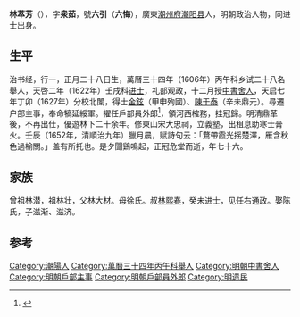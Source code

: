 '''林萃芳'''（{{bd|1577年||1652年||}}），字'''衆茹'''，號'''六引'''（'''六悔'''），廣東[[潮州府|潮州府]][[潮阳县|潮阳县]]人，明朝政治人物，同进士出身。

==生平==
治书经，行一，正月二十八日生，萬曆三十四年（1606年）丙午科乡试二十八名舉人，天啓二年（1622年）壬戌科[[进士|进士]]，礼部观政，十二月授[[中書舍人|中書舍人]]，天启七年丁卯（1627年）分校北闈，得士[[金鉉|金鉉]]（甲申殉國）、[[陳于泰|陳于泰]]（辛未鼎元）。尋遷户部主事，奉命犒延綏軍。擢任戶部員外郎<ref>{{cite news|title=明朝潮州府文进士名录|url=http://zt.czonline.net/2010wenhua/txcr/chaorendongtai/kejiao/2010-12-02/31625.html|accessdate=2013-08-07|newspaper=潮州热线|archive-url=https://web.archive.org/web/20131004220414/http://zt.czonline.net/2010wenhua/txcr/chaorendongtai/kejiao/2010-12-02/31625.html|archive-date=2013-10-04|dead-url=yes}}</ref>，領河西榷務，挂冠歸。明清鼎革後，不再出仕，優遊林下二十余年。修東山宋大忠祠，立義塾，出租息助寒士膏火。壬辰（1652年，清順治九年）臘月晨，赋詩句云：「鶩帶霞光摇楚澤，雁含秋色過榆關。」盖有所托也。是夕聞鷄鳴起，正冠危堂而逝，年七十六。

== 家族 ==
曾祖林潜，祖林壮，父林大材。母徐氏。叔[[林熙春|林熙春]]，癸未进士，见任右通政。娶陈氏，子滋渐、滋济。

==参考==
{{reflist}}

{{天啓二年壬戌科殿試金榜}}

{{Authority control}}

{{DEFAULTSORT:Lin林}}
[[Category:潮陽人|Category:潮陽人]]
[[Category:萬曆三十四年丙午科舉人|Category:萬曆三十四年丙午科舉人]]
[[Category:明朝中書舍人|Category:明朝中書舍人]]
[[Category:明朝戶部主事|Category:明朝戶部主事]]
[[Category:明朝戶部員外郎|Category:明朝戶部員外郎]]
[[Category:明遗民|Category:明遗民]]


{{明朝人物小作品}}